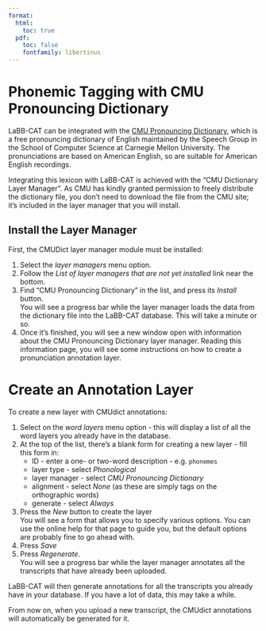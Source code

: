 ```yaml
---
format:
  html:
    toc: true
  pdf: 
    toc: false
    fontfamily: libertinus
---
```

# Phonemic Tagging with CMU Pronouncing Dictionary

LaBB-CAT can be integrated with the 
[CMU Pronouncing Dictionary](http://www.speech.cs.cmu.edu/cgi-bin/cmudict), 
which is a free pronouncing dictionary of English maintained by the Speech Group in the School of Computer Science at Carnegie Mellon University. The pronunciations are based on American English, so are suitable for American English recordings. 

Integrating this lexicon with LaBB-CAT is achieved with the "CMU Dictionary Layer Manager". As CMU has kindly granted permission to freely distribute the dictionary file, you don't need to download the file from the CMU site; it's included in the layer manager that you will install.

## Install the Layer Manager

First, the CMUDict layer manager module must be installed:

1. Select the *layer managers* menu option.
1. Follow the *List of layer managers that are not yet installed* link near the bottom.
1. Find "CMU Pronouncing Dictionary" in the list, and press its *Install* button.  
  You will see a progress bar while the layer manager loads the data from the dictionary file into the LaBB-CAT database. This will take a minute or so.
1. Once it's finished, you will see a new window open with information about the CMU Pronouncing Dictionary layer manager. Reading this information page, you will see some instructions on how to create a pronunciation annotation layer.

# Create an Annotation Layer

To create a new layer with CMUdict annotations:

1. Select on the *word layers* menu option - this will display a list of all the word layers you already have in the database.
1. At the top of the list, there's a blank form for creating a new layer  - fill this form in:
    - ID - enter a one- or two-word description - e.g. `phonemes`
    - layer type - select *Phonological*
    - layer manager - select *CMU Pronouncing Dictionary*
    - alignment - select *None* (as these are simply tags on the orthographic words)
    - generate - select *Always*
1. Press the *New* button to create the layer  
  You will see a form that allows you to specify various options.  You can use the online help for that page to guide you, but the default options are probably fine to go ahead with.
1. Press *Save*
1. Press *Regenerate*.  
   You will see a progress bar while the layer manager annotates all the transcripts that have already been uploaded.

LaBB-CAT will then generate annotations for all the transcripts you already have in your database.  If you have a lot of data, this may take a while.  

From now on, when you upload a new transcript, the CMUdict annotations will automatically be generated for it.